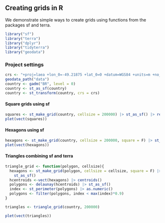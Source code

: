 ## Creating grids in R

We demonstrate simple ways to create grids using functions from the packages sf and terra.

```r
library("sf")
library("terra")
library("dplyr")
library("tidyterra")
library("geodata")
```

### Project settings

```r
crs <- "+proj=laea +lon_0=-49.21875 +lat_0=0 +datum=WGS84 +units=m +no_defs"
geodata_path("data")
country <- gadm("BR", level = 0)
country <- st_as_sf(country)
country <- st_transform(country, crs = crs)
```

#### Square grids using sf

```r
squares <- st_make_grid(country, cellsize = 200000) |> st_as_sf() |> rename(geometry = x)
plet(vect(squares))
```

#### Hexagons using sf

```r
hexagons <- st_make_grid(country, cellsize = 200000, square = F) |> st_as_sf() |> rename(geometry = x)
plet(vect(hexagons))
```

#### Triangles combining sf and terra

```r
triangle_grid <- function(polygon, cellsize){
  hexagons <- st_make_grid(polygon, cellsize = cellsize, square = F) |>
    st_as_sf() 
  hcentroids <-vect(hexagons) |> centroids()
  polygons <- delaunay(hcentroids) |> st_as_sf()
  index <- st_perimeter(polygons) |> as.numeric()
  polygons <- filter(polygons, index < max(index)*0.9)
}

triangles <- triangle_grid(country, 200000)

plet(vect(triangles))
```
